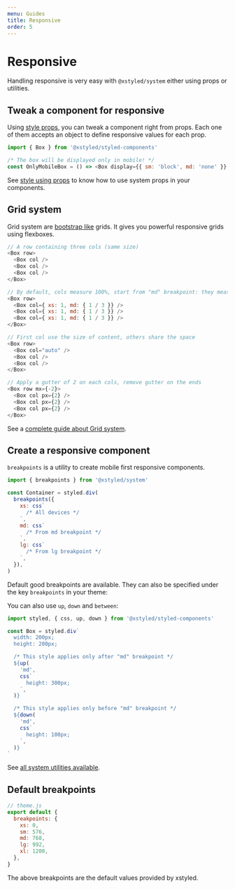 ```yaml
---
menu: Guides
title: Responsive
order: 5
---
```


# Responsive

Handling responsive is very easy with `@xstyled/system` either using props or utilities.

## Tweak a component for responsive

Using [style props](/docs/style-props/), you can tweak a component right from props. Each one of them accepts an object to define responsive values for each prop.

```js
import { Box } from '@xstyled/styled-components'

/* The box will be displayed only in mobile! */
const OnlyMobileBox = () => <Box display={{ sm: 'block', md: 'none' }} />
```

See [style using props](/docs/style-using-props/) to know how to use system props in your components.

## Grid system

Grid system are [bootstrap like](https://getbootstrap.com/) grids. It gives you powerful responsive grids using flexboxes.

```js
// A row containing three cols (same size)
<Box row>
  <Box col />
  <Box col />
  <Box col />
</Box>

// By default, cols measure 100%, start from "md" breakpoint: they measure "1/3" of the size
<Box row>
  <Box col={ xs: 1, md: { 1 / 3 }} />
  <Box col={ xs: 1, md: { 1 / 3 }} />
  <Box col={ xs: 1, md: { 1 / 3 }} />
</Box>

// First col use the size of content, others share the space
<Box row>
  <Box col="auto" />
  <Box col />
  <Box col />
</Box>

// Apply a gutter of 2 on each cols, remove gutter on the ends
<Box row mx={-2}>
  <Box col px={2} />
  <Box col px={2} />
  <Box col px={2} />
</Box>
```

See a [complete guide about Grid system](/docs/grid-system/).

## Create a responsive component

`breakpoints` is a utility to create mobile first responsive components.

```js
import { breakpoints } from '@xstyled/system'

const Container = styled.div(
  breakpoints({
    xs: css`
      /* All devices */
    `,
    md: css`
      /* From md breakpoint */
    `,
    lg: css`
      /* From lg breakpoint */
    `,
  }),
)
```

Default good breakpoints are available. They can also be specified under the key `breakpoints` in your theme:

You can also use `up`, `down` and `between`:

```js
import styled, { css, up, down } from '@xstyled/styled-components'

const Box = styled.div`
  width: 200px;
  height: 200px;

  /* This style applies only after "md" breakpoint */
  ${up(
    'md',
    css`
      height: 300px;
    `,
  )}

  /* This style applies only before "md" breakpoint */
  ${down(
    'md',
    css`
      height: 100px;
    `,
  )}
`
```

See [all system utilities available](/docs/system-utilities/).

## Default breakpoints

```js
// theme.js
export default {
  breakpoints: {
    xs: 0,
    sm: 576,
    md: 768,
    lg: 992,
    xl: 1200,
  },
}
```

The above breakpoints are the default values provided by xstyled.
